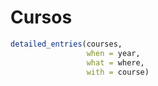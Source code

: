 \faIcon{laptop-code} Cursos
==================================

```r

detailed_entries(courses, 
                 when = year,
                 what = where,
                 with = course)

```
